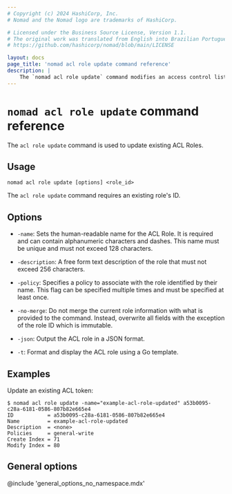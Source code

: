 ```yaml
---
# Copyright (c) 2024 HashiCorp, Inc.
# Nomad and the Nomad logo are trademarks of HashiCorp.

# Licensed under the Business Source License, Version 1.1.
# The original work was translated from English into Brazilian Portuguese.
# https://github.com/hashicorp/nomad/blob/main/LICENSE

layout: docs
page_title: 'nomad acl role update command reference'
description: |
    The `nomad acl role update` command modifies an access control list (ACL) role. Modify name, description, and associated policy.
---
```


# `nomad acl role update` command reference

The `acl role update` command is used to update existing ACL Roles.

## Usage

```plaintext
nomad acl role update [options] <role_id>
```

The `acl role update` command requires an existing role's ID.

## Options

- `-name`: Sets the human-readable name for the ACL Role. It is required and
  can contain alphanumeric characters and dashes. This name must be unique and
  must not exceed 128 characters.

- `-description`: A free form text description of the role that must not exceed
  256 characters.

- `-policy`: Specifies a policy to associate with the role identified by their
  name. This flag can be specified multiple times and must be specified at
  least once.

- `-no-merge`: Do not merge the current role information with what is provided
  to the command. Instead, overwrite all fields with the exception of the role
  ID which is immutable.

- `-json`: Output the ACL role in a JSON format.

- `-t`: Format and display the ACL role using a Go template.

## Examples

Update an existing ACL token:

```shell-session
$ nomad acl role update -name="example-acl-role-updated" a53b0095-c28a-6181-0586-807b82e665e4
ID           = a53b0095-c28a-6181-0586-807b82e665e4
Name         = example-acl-role-updated
Description  = <none>
Policies     = general-write
Create Index = 71
Modify Index = 80
```

## General options

@include 'general_options_no_namespace.mdx'
